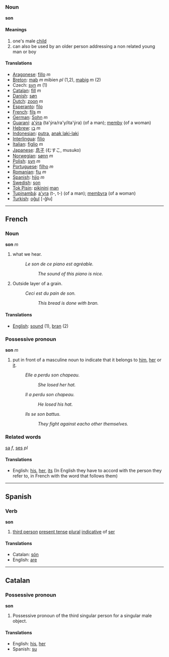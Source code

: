 === Noun===
'''son'''

====Meanings====

#one's male [[child]]
#can also be used by an older person addressing a non related young man or boy

====Translations====
*[[Aragonese]]: [[fillo]] ''m''
*[[Breton]]: [[mab]] ''m'' mibien ''pl'' (1,2), [[mabig]] ''m'' (2)
*Czech: [[syn]] ''m'' (1)
*[[Catalan]]: [[fill]] ''m''
*[[Danish]]: [[søn]]
*[[Dutch]]: [[zoon]] ''m''
*[[Esperanto]]: [[filo]]
*[[French]]: [[fils]] ''m''
*[[German]]: [[Sohn]] ''m''
*[[Guaraní]]: [[a'ýra]] (ta'ýra/ra'y/ita'ýra) (of a man); [[memby]] (of a woman)
*[[Hebrew]]: [[בן]] ''m''
*[[Indonesian]]: [[putra]], [[anak laki-laki]]
*[[Interlingua]]: [[filio]]
*[[Italian]]: [[figlio]] ''m''
*[[Japanese]]: [[息子]] (むすこ, musuko)
*[[Norwegian]]: [[sønn]] ''m''
*[[Polish]]: [[syn]] ''m''
*[[Portuguese]]: [[filho]] ''m''
*[[Romanian]]: [[fiu]] ''m''
*[[Spanish]]: [[hijo]] ''m''
*[[Swedish]]: [[son]]
*[[Tok Pisin]]: [[pikinini]] [[man]]
*[[Tupinambá]]: [[a'yra]] (t-, t-) (of a man); [[membyra]] (of a woman)
*[[Turkish]]: [[oğul]] [-ğlu]

----

==French==
=== Noun ===
'''son''' ''m''

#what we hear.
#:''Le son de ce piano est agréable.''
#::''The sound of this piano is nice.''
#Outside layer of a grain.
#:''Ceci est du pain de son.''
#::''This bread is done with bran.''

====Translations====
*[[English]]: [[sound]] (1), [[bran]] (2)

=== Possessive pronoun ===
'''son''' ''m''

# put in front of a masculine noun to indicate that it belongs to [[him]], [[her]] or [[it]].
#:''Elle a perdu son chapeau.''
#::''She losed her hat.''
#:''Il a perdu son chapeau.''
#::''He losed his hat.''
#:''Ils se son battus.''
#:: ''They fight against eacho other themselves.''

===Related words===
[[sa]] ''f'', 
[[ses]] ''pl''

====Translations====
*English: [[his]], [[her]], [[its]] (In English they have to accord with the person they refer to, in French with the word that follows them)

----
==Spanish==
===Verb===
'''son'''

#[[third person]] [[present tense]] [[plural]] [[indicative]] of [[ser]]

====Translations====
*Catalan: [[són]]
*English: [[are]]

----

==Catalan==
===Possessive pronoun===
'''son'''

#Possessive pronoun of the third singular person for a singular male object.

====Translations====
*English: [[his]], [[her]]
*Spanish: [[su]]